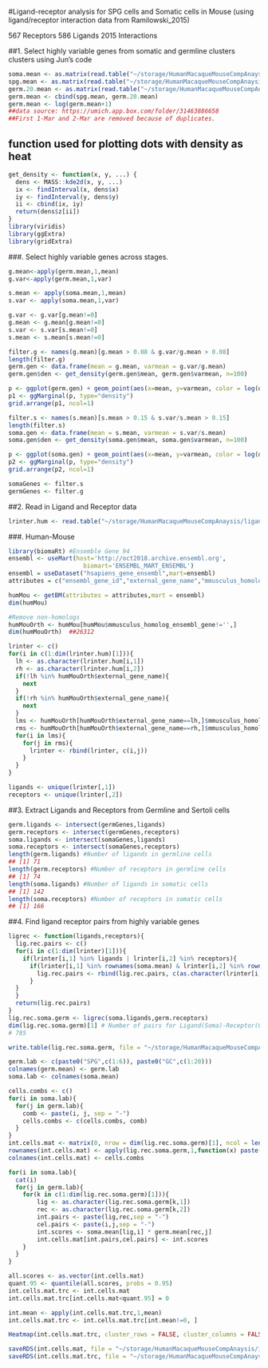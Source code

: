 
#Ligand-receptor analysis for SPG cells and Somatic cells in Mouse (using ligand/receptor interaction data from Ramilowski_2015)

567 Receptors
586 Ligands
2015 Interactions

##1. Select highly variable genes from somatic and germline clusters clusters using Jun's code
```r
soma.mean <- as.matrix(read.table("~/storage/HumanMacaqueMouseCompAnaysis/ligandReceptor/MouseAdultST25_7SomaticCellTypes_Centroids_Qianyi.txt",header = T,sep="\t",row.names = 1))
spg.mean <- as.matrix(read.table("~/storage/HumanMacaqueMouseCompAnaysis/interdata/SPG_centroids/MouseSPGCluster_AllGene_Centroids.txt",header = T,sep="\t",row.names = 1))
germ.20.mean <- as.matrix(read.table("~/storage/HumanMacaqueMouseCompAnaysis/interdata/mou.20.warpped.centroids.text", skip = 1, row.names = 1, sep = "\t"))
germ.mean <- cbind(spg.mean, germ.20.mean)
germ.mean <- log(germ.mean+1)
##data source: https://umich.app.box.com/folder/31463886658
##First 1-Mar and 2-Mar are removed because of duplicates.
```


## function used for plotting dots with density as heat
```r
get_density <- function(x, y, ...) {
  dens <- MASS::kde2d(x, y, ...)
  ix <- findInterval(x, dens$x)
  iy <- findInterval(y, dens$y)
  ii <- cbind(ix, iy)
  return(dens$z[ii])
}
library(viridis)
library(ggExtra)
library(gridExtra)
```

###. Select highly variable genes across stages.
```r
g.mean<-apply(germ.mean,1,mean)
g.var<-apply(germ.mean,1,var)

s.mean <- apply(soma.mean,1,mean)
s.var <- apply(soma.mean,1,var)

g.var <- g.var[g.mean!=0]
g.mean <- g.mean[g.mean!=0]
s.var <- s.var[s.mean!=0]
s.mean <- s.mean[s.mean!=0]
```

```r
filter.g <- names(g.mean)[g.mean > 0.08 & g.var/g.mean > 0.08]
length(filter.g)
germ.gen <- data.frame(mean = g.mean, varmean = g.var/g.mean)
germ.gen$den <- get_density(germ.gen$mean, germ.gen$varmean, n=100)

p <- ggplot(germ.gen) + geom_point(aes(x=mean, y=varmean, color = log(den+1)),size=0.5) + scale_color_viridis()+ ggtitle("Germ HVGs") + theme(legend.position="none") + xlab("Mean") + ylab("Variation/Mean") + theme(plot.title = element_text(hjust = 0.5, face = "bold")) + geom_hline(yintercept = 0.08) + geom_vline(xintercept = 0.08)
p1 <- ggMarginal(p, type="density")
grid.arrange(p1, ncol=1)

filter.s <- names(s.mean)[s.mean > 0.15 & s.var/s.mean > 0.15]
length(filter.s)
soma.gen <- data.frame(mean = s.mean, varmean = s.var/s.mean)
soma.gen$den <- get_density(soma.gen$mean, soma.gen$varmean, n=100)

p <- ggplot(soma.gen) + geom_point(aes(x=mean, y=varmean, color = log(den+1)),size=0.5) + scale_color_viridis()+ ggtitle("Soma HVGs") + theme(legend.position="none") + xlab("Mean") + ylab("Variation/Mean") + theme(plot.title = element_text(hjust = 0.5, face = "bold")) + geom_hline(yintercept = 0.15) + geom_vline(xintercept = 0.15)
p2 <- ggMarginal(p, type="density")
grid.arrange(p2, ncol=1)

```

```r
somaGenes <- filter.s
germGenes <- filter.g
```

##2. Read in Ligand and Receptor data
```r
lrinter.hum <- read.table("~/storage/HumanMacaqueMouseCompAnaysis/ligandReceptor/Ramilowski_LigRec_Human.txt",header = TRUE)
```
###. Human-Mouse
```r
library(biomaRt) #Ensemble Gene 94
ensembl <- useMart(host='http://oct2018.archive.ensembl.org', 
                     biomart='ENSEMBL_MART_ENSEMBL')
ensembl = useDataset("hsapiens_gene_ensembl",mart=ensembl)
attributes = c("ensembl_gene_id","external_gene_name","mmusculus_homolog_ensembl_gene","mmusculus_homolog_associated_gene_name")

humMou <- getBM(attributes = attributes,mart = ensembl)
dim(humMou)

#Remove non-homologs
humMouOrth <- humMou[humMou$mmusculus_homolog_ensembl_gene!='',]
dim(humMouOrth)  ##26312
```


```r
lrinter <- c()
for(i in c(1:dim(lrinter.hum)[1])){
  lh <- as.character(lrinter.hum[i,1])
  rh <- as.character(lrinter.hum[i,2])
  if(!lh %in% humMouOrth$external_gene_name){
    next
  }
  if(!rh %in% humMouOrth$external_gene_name){
    next
  }  
  lms <- humMouOrth[humMouOrth$external_gene_name==lh,]$mmusculus_homolog_associated_gene_name
  rms <- humMouOrth[humMouOrth$external_gene_name==rh,]$mmusculus_homolog_associated_gene_name
  for(i in lms){
    for(j in rms){
      lrinter <- rbind(lrinter, c(i,j))
    }
  }
}
```

```r
ligands <- unique(lrinter[,1])
receptors <- unique(lrinter[,2])
```
##3. Extract Ligands and Receptors from Germline and Sertoli cells
```r
germ.ligands <- intersect(germGenes,ligands)
germ.receptors <- intersect(germGenes,receptors)
soma.ligands <- intersect(somaGenes,ligands)
soma.receptors <- intersect(somaGenes,receptors)
length(germ.ligands) #Number of ligands in germline cells
## [1] 71
length(germ.receptors) #Number of receptors in germline cells
## [1] 74
length(soma.ligands) #Number of ligands in somatic cells
## [1] 142
length(soma.receptors) #Number of receptors in somatic cells
## [1] 166
```


##4. Find ligand receptor pairs from highly variable genes
```r
ligrec <- function(ligands,receptors){
  lig.rec.pairs <- c()
  for(i in c(1:dim(lrinter)[1])){
    if(lrinter[i,1] %in% ligands | lrinter[i,2] %in% receptors){
      if(lrinter[i,1] %in% rownames(soma.mean) & lrinter[i,2] %in% rownames(germ.mean)){
        lig.rec.pairs <- rbind(lig.rec.pairs, c(as.character(lrinter[i,1]), as.character(lrinter[i,2])))
      }
  }
  }
  return(lig.rec.pairs)
}
lig.rec.soma.germ <- ligrec(soma.ligands,germ.receptors)
dim(lig.rec.soma.germ)[1] # Number of pairs for Ligand(Soma)-Receptor(Germ)
# 785
```

```r
write.table(lig.rec.soma.germ, file = "~/storage/HumanMacaqueMouseCompAnaysis/ligandReceptor/20200204_Soma_Germ/eitherHVG.mou.lig.rec.soma.germ.txt", quote = FALSE, row.names = FALSE, col.names = FALSE, sep = "\t")
```

```r
germ.lab <- c(paste0("SPG",c(1:6)), paste0("GC",c(1:20)))
colnames(germ.mean) <- germ.lab
soma.lab <- colnames(soma.mean)
```

```r
cells.combs <- c()
for(i in soma.lab){
  for(j in germ.lab){
    comb <- paste(i, j, sep = "-")
    cells.combs <- c(cells.combs, comb)
  }
}
int.cells.mat <- matrix(0, nrow = dim(lig.rec.soma.germ)[1], ncol = length(cells.combs))
rownames(int.cells.mat) <- apply(lig.rec.soma.germ,1,function(x) paste(x[1],x[2],sep = "-"))
colnames(int.cells.mat) <- cells.combs

for(i in soma.lab){
  cat(i)
  for(j in germ.lab){
    for(k in c(1:dim(lig.rec.soma.germ)[1])){
        lig <- as.character(lig.rec.soma.germ[k,1])
        rec <- as.character(lig.rec.soma.germ[k,2])
        int.pairs <- paste(lig,rec,sep = "-")
        cel.pairs <- paste(i,j,sep = "-")
        int.scores <- soma.mean[lig,i] * germ.mean[rec,j]
        int.cells.mat[int.pairs,cel.pairs] <- int.scores
    }
  }
}

```

```r
all.scores <- as.vector(int.cells.mat)
quant.95 <- quantile(all.scores, probs = 0.95)
int.cells.mat.trc <- int.cells.mat
int.cells.mat.trc[int.cells.mat<quant.95] = 0
```

```r
int.mean <- apply(int.cells.mat.trc,1,mean)
int.cells.mat.trc <- int.cells.mat.trc[int.mean!=0, ]
```

```r
Heatmap(int.cells.mat.trc, cluster_rows = FALSE, cluster_columns = FALSE)
```

```r
saveRDS(int.cells.mat, file = "~/storage/HumanMacaqueMouseCompAnaysis/interdata/ehvg.mou.int.cells.mat.rds")
saveRDS(int.cells.mat.trc, file = "~/storage/HumanMacaqueMouseCompAnaysis/interdata/ehvg.mou.int.cells.mat.trc.rds")
```

